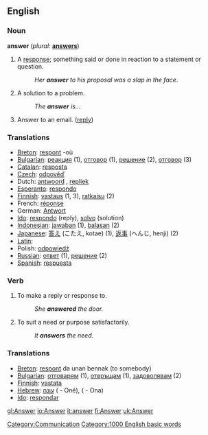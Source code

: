 ==English==

===Noun===
'''answer'''  (''plural:'' '''[[answers]]''')
# A [[response]]; something said or done in reaction to a statement or question.
#: ''Her '''answer''' to his proposal was a slap in the face''.
# A solution to a problem.
#:''The '''answer''' is...''
# Answer to an email. ([[reply]])

===Translations===
*[[Breton]]: [[respont]] {{m}} -où
*[[Bulgarian]]: [[реакция]] {{f}} (1), [[отговор]] {{m}} (1), [[решение]] {{n}} (2), [[отговор]] (3)
*[[Catalan]]: [[resposta]] {{f}}
*[[Czech]]: [[odpověď]] {{f}}
*Dutch: [[antwoord]] {{n}}, [[repliek]] {{m}}
*[[Esperanto]]: [[respondo]]
*[[Finnish]]: [[vastaus]] (1, 3), [[ratkaisu]] (2)
*French: [[réponse]] {{f}}
*German: [[Antwort]] {{n}}
*[[Ido]]: [[respondo]] (reply), [[solvo]] (solution)
*[[Indonesian]]: [[jawab]]an (1), [[balas]]an (2)
*[[Japanese]]: [[答え]] (こたえ, kotae) (1), [[返事]] (へんじ, henji) (2)
*[[Latin]]: [[]]
*Polish: [[odpowiedź]] {{f}}
*[[Russian]]: [[ответ]] (1), [[решение]] (2)
*[[Spanish]]: [[respuesta]] {{f}}

===Verb===
{{en-infl-reg-consonant|answer||}}
# To make a reply or response to.
#: ''She '''answered''' the door.''
# To suit a need or purpose satisfactorily.
#: ''It '''answers''' the need.''

===Translations===
*[[Breton]]: [[respont]] da unan bennak (to somebody)
*[[Bulgarian]]: [[отговарям]] (1), [[отвръщам]] (1), [[задоволявам]] (2)
*[[Finnish]]: [[vastata]]
*[[Hebrew]]: [[עונה]] ({{m}} - Oné), ({{f}} - Ona)
*[[Ido]]: [[respondar]]

[[Category:Communication]]
[[Category:1000 English basic words]]

[[gl:Answer]]
[[io:Answer]]
[[it:answer]]
[[fi:Answer]]
[[uk:Answer]]
